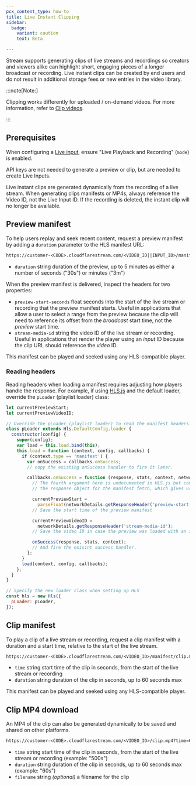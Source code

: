 ```yaml
---
pcx_content_type: how-to
title: Live Instant Clipping
sidebar:
  badge:
    variant: caution
    text: Beta

---
```


Stream supports generating clips of live streams and recordings so creators and viewers alike can highlight short, engaging pieces of a longer broadcast or recording. Live instant clips can be created by end users and do not result in additional storage fees or new entries in the video library.

:::note[Note:]


Clipping works differently for uploaded / on-demand videos. For more information, refer to [Clip videos](/stream/edit-videos/video-clipping/).


:::

## Prerequisites

When configuring a [Live input](/stream/stream-live/start-stream-live/), ensure "Live Playback and Recording" (`mode`) is enabled.

API keys are not needed to generate a preview or clip, but are needed to create Live Inputs.

Live instant clips are generated dynamically from the recording of a live stream. When generating clips manifests or MP4s, always reference the Video ID, not the Live Input ID. If the recording is deleted, the instant clip will no longer be available.

## Preview manifest

To help users replay and seek recent content, request a preview manifest by adding a `duration` parameter to the HLS manifest URL:

```txt title="Preview Manifest"
https://customer-<CODE>.cloudflarestream.com/<VIDEO_ID||INPUT_ID>/manifest/video.m3u8?duration=5m
```



* `duration` string duration of the preview, up to 5 minutes as either a number of seconds ("30s") or minutes ("3m")


When the preview manifest is delivered, inspect the headers for two properties:



* `preview-start-seconds` float seconds into the start of the live stream or recording that the preview manifest starts. Useful in applications that allow a user to select a range from the preview because the clip will need to reference its offset from the *broadcast* start time, not the *preview* start time.
* `stream-media-id` string the video ID of the live stream or recording. Useful in applications that render the player using an *input* ID because the clip URL should reference the *video* ID.


This manifest can be played and seeked using any HLS-compatible player.

### Reading headers

Reading headers when loading a manifest requires adjusting how players handle
the response. For example, if using [HLS.js](https://github.com/video-dev/hls.js)
and the default loader, override the `pLoader` (playlist loader) class:

```js
let currentPreviewStart;
let currentPreviewVideoID;

// Override the pLoader (playlist loader) to read the manifest headers:
class pLoader extends Hls.DefaultConfig.loader {
  constructor(config) {
    super(config);
    var load = this.load.bind(this);
    this.load = function (context, config, callbacks) {
      if (context.type == 'manifest') {
        var onSuccess = callbacks.onSuccess;
        // copy the existing onSuccess handler to fire it later.

        callbacks.onSuccess = function (response, stats, context, networkDetails) {
          // The fourth argument here is undocumented in HLS.js but contains
          // the response object for the manifest fetch, which gives us headers:

          currentPreviewStart =
            parseFloat(networkDetails.getResponseHeader('preview-start-seconds'));
          // Save the start time of the preview manifest

          currentPreviewVideoID =
            networkDetails.getResponseHeader('stream-media-id');
          // Save the video ID in case the preview was loaded with an input ID

          onSuccess(response, stats, context);
          // And fire the exisint success handler.
        };
      }
      load(context, config, callbacks);
    };
  }
}

// Specify the new loader class when setting up HLS
const hls = new Hls({
  pLoader: pLoader,
});
```

## Clip manifest

To play a clip of a live stream or recording, request a clip manifest with a duration and a start time, relative to the start of the live stream.

```txt title="Clip Manifest"
https://customer-<CODE>.cloudflarestream.com/<VIDEO_ID>/manifest/clip.m3u8?time=600s&duration=30s
```



* `time` string start time of the clip in seconds, from the start of the live stream or recording
* `duration` string duration of the clip in seconds, up to 60 seconds max


This manifest can be played and seeked using any HLS-compatible player.

## Clip MP4 download

An MP4 of the clip can also be generated dynamically to be saved and shared on other platforms.

```txt title="Clip MP4 Download"
https://customer-<CODE>.cloudflarestream.com/<VIDEO_ID>/clip.mp4?time=600s&duration=30s&filename=clip.mp4
```



* `time` string start time of the clip in seconds, from the start of the live stream or recording (example: "500s")
* `duration` string duration of the clip in seconds, up to 60 seconds max (example: "60s")
* `filename` string *(optional)* a filename for the clip
